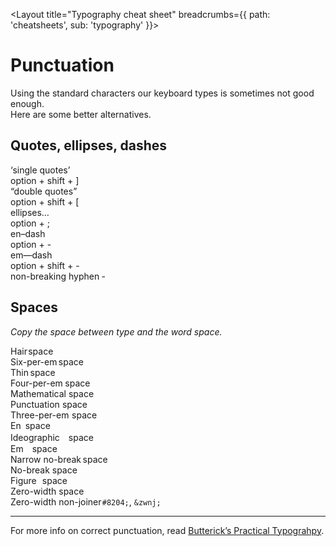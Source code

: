 
<Layout title="Typography cheat sheet" breadcrumbs={{ path: 'cheatsheets', sub: 'typography' }}>

# Punctuation

Using the standard characters our keyboard types is sometimes not good enough.  
Here are some better alternatives.

## Quotes, ellipses, dashes
‘single quotes’  
option + shift + ]  
“double quotes”  
option + shift + [  
ellipses…  
option + ;  
en–dash  
option + -  
em—dash  
option + shift + -  
non-breaking hyphen ‑  

## Spaces
_Copy the space between type and the word space._

Hair space  
Six-per-em space  
Thin space  
Four-per-em space  
Mathematical space  
Punctuation space  
Three-per-em space  
En space  
Ideographic　space  
Em space  
Narrow no-break space  
No-break space  
Figure space  
Zero-width space  
Zero-width non-joiner `#8204;`, `&zwnj;`

---

For more info on correct punctuation, read [Butterick’s Practical Typograhpy](http://practicaltypography.com/type-composition.html).

</Layout>
